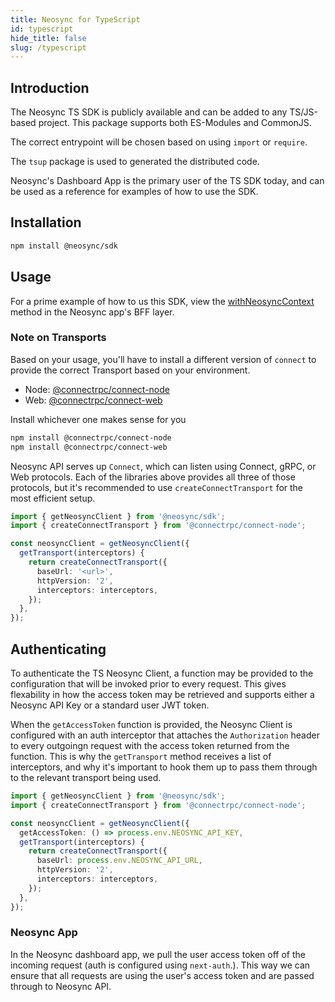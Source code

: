 ```yaml
---
title: Neosync for TypeScript
id: typescript
hide_title: false
slug: /typescript
---
```


## Introduction

The Neosync TS SDK is publicly available and can be added to any TS/JS-based project.
This package supports both ES-Modules and CommonJS.

The correct entrypoint will be chosen based on using `import` or `require`.

The `tsup` package is used to generated the distributed code.

Neosync's Dashboard App is the primary user of the TS SDK today, and can be used as a reference for examples of how to use the SDK.

## Installation

```sh
npm install @neosync/sdk
```

## Usage

For a prime example of how to us this SDK, view the [withNeosyncContext](https://github.com/nucleuscloud/neosync/blob/main/frontend/apps/web/api-only/neosync-context.ts#L23) method in the Neosync app's BFF layer.

### Note on Transports

Based on your usage, you'll have to install a different version of `connect` to provide the correct Transport based on your environment.

- Node: [@connectrpc/connect-node](https://connectrpc.com/docs/node/using-clients)
- Web: [@connectrpc/connect-web](https://connectrpc.com/docs/web/using-clients)

Install whichever one makes sense for you

```sh
npm install @connectrpc/connect-node
npm install @connectrpc/connect-web
```

Neosync API serves up `Connect`, which can listen using Connect, gRPC, or Web protocols.
Each of the libraries above provides all three of those protocols, but it's recommended to use `createConnectTransport` for the most efficient setup.

```ts
import { getNeosyncClient } from '@neosync/sdk';
import { createConnectTransport } from '@connectrpc/connect-node';

const neosyncClient = getNeosyncClient({
  getTransport(interceptors) {
    return createConnectTransport({
      baseUrl: '<url>',
      httpVersion: '2',
      interceptors: interceptors,
    });
  },
});
```

## Authenticating

To authenticate the TS Neosync Client, a function may be provided to the configuration that will be invoked prior to every request.
This gives flexability in how the access token may be retrieved and supports either a Neosync API Key or a standard user JWT token.

When the `getAccessToken` function is provided, the Neosync Client is configured with an auth interceptor that attaches the `Authorization` header to every outgoingn request with the access token returned from the function.
This is why the `getTransport` method receives a list of interceptors, and why it's important to hook them up to pass them through to the relevant transport being used.

```ts
import { getNeosyncClient } from '@neosync/sdk';
import { createConnectTransport } from '@connectrpc/connect-node';

const neosyncClient = getNeosyncClient({
  getAccessToken: () => process.env.NEOSYNC_API_KEY,
  getTransport(interceptors) {
    return createConnectTransport({
      baseUrl: process.env.NEOSYNC_API_URL,
      httpVersion: '2',
      interceptors: interceptors,
    });
  },
});
```

### Neosync App

In the Neosync dashboard app, we pull the user access token off of the incoming request (auth is configured using `next-auth`.).
This way we can ensure that all requests are using the user's access token and are passed through to Neosync API.
